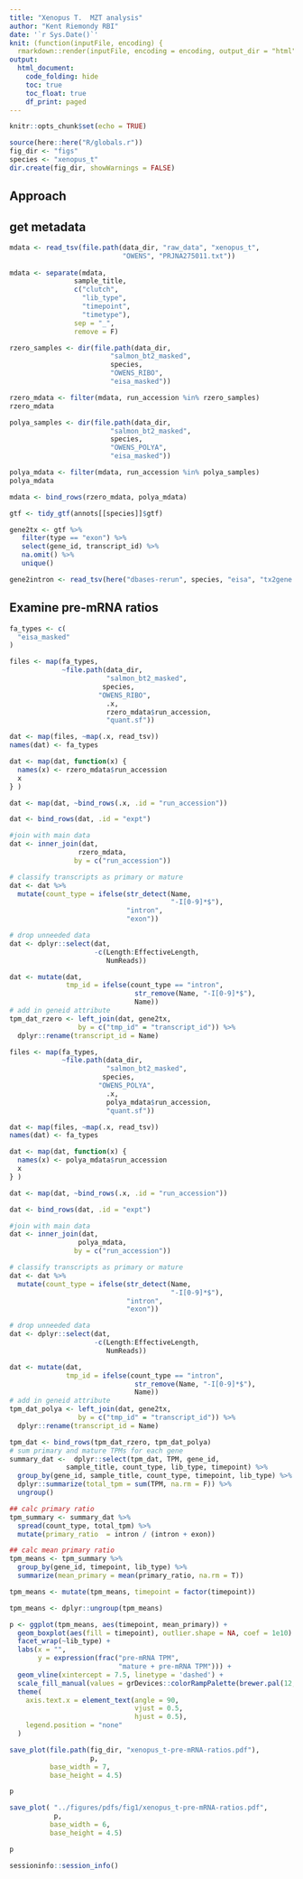 ```yaml
---
title: "Xenopus T.  MZT analysis"
author: "Kent Riemondy RBI"
date: '`r Sys.Date()`'
knit: (function(inputFile, encoding) {
  rmarkdown::render(inputFile, encoding = encoding, output_dir = "html") })
output: 
  html_document:
    code_folding: hide
    toc: true
    toc_float: true
    df_print: paged
---
```


```r
knitr::opts_chunk$set(echo = TRUE)
```


```r
source(here::here("R/globals.r"))
fig_dir <- "figs"
species <- "xenopus_t"
dir.create(fig_dir, showWarnings = FALSE)
```


## Approach


 
## get metadata

```r
mdata <- read_tsv(file.path(data_dir, "raw_data", "xenopus_t", 
                            "OWENS", "PRJNA275011.txt"))
 
mdata <- separate(mdata,
                sample_title,
                c("clutch",
                  "lib_type",
                  "timepoint",
                  "timetype"),
                sep = "_",
                remove = F)

rzero_samples <- dir(file.path(data_dir,
                         "salmon_bt2_masked", 
                         species, 
                         "OWENS_RIBO",
                         "eisa_masked"))

rzero_mdata <- filter(mdata, run_accession %in% rzero_samples)
rzero_mdata
```
```r
polya_samples <- dir(file.path(data_dir,
                         "salmon_bt2_masked", 
                         species, 
                         "OWENS_POLYA",
                         "eisa_masked"))

polya_mdata <- filter(mdata, run_accession %in% polya_samples)
polya_mdata

mdata <- bind_rows(rzero_mdata, polya_mdata)
```

```r
gtf <- tidy_gtf(annots[[species]]$gtf)

gene2tx <- gtf %>%
   filter(type == "exon") %>%
   select(gene_id, transcript_id) %>%
   na.omit() %>%
   unique()

gene2intron <- read_tsv(here("dbases-rerun", species, "eisa", "tx2gene.tsv"))
```


## Examine pre-mRNA ratios

```r
fa_types <- c(
  "eisa_masked"
)

files <- map(fa_types, 
             ~file.path(data_dir,
                        "salmon_bt2_masked", 
                       species, 
                      "OWENS_RIBO",
                        .x,
                        rzero_mdata$run_accession,
                        "quant.sf"))

dat <- map(files, ~map(.x, read_tsv))
names(dat) <- fa_types

dat <- map(dat, function(x) {
  names(x) <- rzero_mdata$run_accession
  x
} )

dat <- map(dat, ~bind_rows(.x, .id = "run_accession"))

dat <- bind_rows(dat, .id = "expt")

#join with main data
dat <- inner_join(dat, 
                 rzero_mdata,
                by = c("run_accession"))

# classify transcripts as primary or mature
dat <- dat %>% 
  mutate(count_type = ifelse(str_detect(Name, 
                                        "-I[0-9]*$"), 
                             "intron", 
                             "exon"))

# drop unneeded data
dat <- dplyr::select(dat,
                     -c(Length:EffectiveLength, 
                        NumReads))

dat <- mutate(dat,
              tmp_id = ifelse(count_type == "intron",
                               str_remove(Name, "-I[0-9]*$"),
                               Name))
# add in geneid attribute
tpm_dat_rzero <- left_join(dat, gene2tx, 
                 by = c("tmp_id" = "transcript_id")) %>% 
  dplyr::rename(transcript_id = Name)

```

```r
files <- map(fa_types, 
             ~file.path(data_dir,
                        "salmon_bt2_masked", 
                       species, 
                      "OWENS_POLYA",
                        .x,
                        polya_mdata$run_accession,
                        "quant.sf"))

dat <- map(files, ~map(.x, read_tsv))
names(dat) <- fa_types

dat <- map(dat, function(x) {
  names(x) <- polya_mdata$run_accession
  x
} )

dat <- map(dat, ~bind_rows(.x, .id = "run_accession"))

dat <- bind_rows(dat, .id = "expt")

#join with main data
dat <- inner_join(dat, 
                 polya_mdata,
                by = c("run_accession"))

# classify transcripts as primary or mature
dat <- dat %>% 
  mutate(count_type = ifelse(str_detect(Name, 
                                        "-I[0-9]*$"), 
                             "intron", 
                             "exon"))

# drop unneeded data
dat <- dplyr::select(dat,
                     -c(Length:EffectiveLength, 
                        NumReads))

dat <- mutate(dat,
              tmp_id = ifelse(count_type == "intron",
                               str_remove(Name, "-I[0-9]*$"),
                               Name))
# add in geneid attribute
tpm_dat_polya <- left_join(dat, gene2tx, 
                 by = c("tmp_id" = "transcript_id")) %>% 
  dplyr::rename(transcript_id = Name)

```

```r
tpm_dat <- bind_rows(tpm_dat_rzero, tpm_dat_polya)
# sum primary and mature TPMs for each gene 
summary_dat <-  dplyr::select(tpm_dat, TPM, gene_id, 
              sample_title, count_type, lib_type, timepoint) %>% 
  group_by(gene_id, sample_title, count_type, timepoint, lib_type) %>% 
  dplyr::summarize(total_tpm = sum(TPM, na.rm = F)) %>% 
  ungroup() 

## calc primary ratio
tpm_summary <- summary_dat %>% 
  spread(count_type, total_tpm) %>% 
  mutate(primary_ratio  = intron / (intron + exon))

## calc mean primary ratio
tpm_means <- tpm_summary %>% 
  group_by(gene_id, timepoint, lib_type) %>% 
  summarize(mean_primary = mean(primary_ratio, na.rm = T)) 

tpm_means <- mutate(tpm_means, timepoint = factor(timepoint))

tpm_means <- dplyr::ungroup(tpm_means)

p <- ggplot(tpm_means, aes(timepoint, mean_primary)) +
  geom_boxplot(aes(fill = timepoint), outlier.shape = NA, coef = 1e10) + 
  facet_wrap(~lib_type) +
  labs(x = "",
       y = expression(frac("pre-mRNA TPM", 
                           "mature + pre-mRNA TPM"))) +
  geom_vline(xintercept = 7.5, linetype = 'dashed') + 
  scale_fill_manual(values = grDevices::colorRampPalette(brewer.pal(12, "Paired"))(length(unique(tpm_means$timepoint)))) +
  theme(
    axis.text.x = element_text(angle = 90,
                               vjust = 0.5,
                               hjust = 0.5),
    legend.position = "none"
  )

save_plot(file.path(fig_dir, "xenopus_t-pre-mRNA-ratios.pdf"),
                    p,
          base_width = 7,
          base_height = 4.5)

p

save_plot( "../figures/pdfs/fig1/xenopus_t-pre-mRNA-ratios.pdf",
           p,
          base_width = 6,
          base_height = 4.5)

p
```

```r
sessioninfo::session_info()
```
